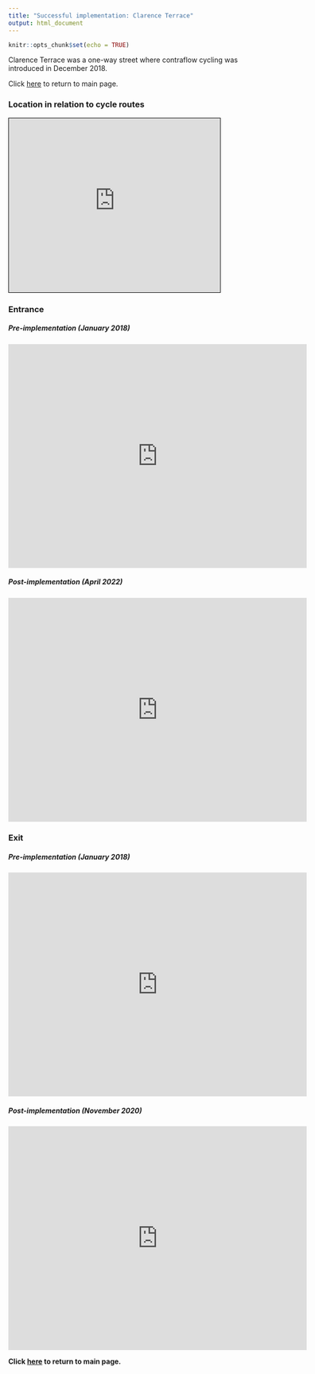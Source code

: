 ```yaml
---
title: "Successful implementation: Clarence Terrace"
output: html_document
---
```


```r
knitr::opts_chunk$set(echo = TRUE)
```

Clarence Terrace was a one-way street where contraflow cycling was introduced in December 2018.

Click [here](qualitative_assessment_intro.html) to return to main page.

### Location in relation to cycle routes

<iframe width="425" height="350" frameborder="0" scrolling="no" marginheight="0" marginwidth="0" src="https://www.openstreetmap.org/export/embed.html?bbox=-0.17284154891967773%2C51.5183838585532%2C-0.14451742172241214%2C51.530666342027345&amp;layer=cyclemap&amp;marker=51.52452551441979%2C-0.15867948532104492" style="border: 1px solid black" data-external="1">

</iframe>

### Entrance

##### Pre-implementation (January 2018)

<iframe src="https://www.google.com/maps/embed?pb=!4v1678631113603!6m8!1m7!1s_uwNA56F4ynxGdMv1ZqqGA!2m2!1d51.52422945825865!2d-0.1584930355828586!3f343.41656826237363!4f-4.990661513743092!5f0.7820865974627469" width="600" height="450" style="border:0;" allowfullscreen loading="lazy" referrerpolicy="no-referrer-when-downgrade" data-external="1">

</iframe>

##### Post-implementation (April 2022)

<iframe src="https://www.google.com/maps/embed?pb=!4v1678632271377!6m8!1m7!1sDUPA47wOBOUpPv-oNYPEAg!2m2!1d51.52426724251989!2d-0.1584919927127832!3f343.41656826237363!4f-4.990661513743092!5f0.7820865974627469" width="600" height="450" style="border:0;" allowfullscreen loading="lazy" referrerpolicy="no-referrer-when-downgrade" data-external="1">

</iframe>

### Exit

##### Pre-implementation (January 2018)

<iframe src="https://www.google.com/maps/embed?pb=!4v1678632387112!6m8!1m7!1slLhk7-wEByzPIdXHNX8jEg!2m2!1d51.52487179739572!2d-0.1588293774917904!3f157.37962981582172!4f9.92848934392768!5f0.7820865974627469" width="600" height="450" style="border:0;" allowfullscreen loading="lazy" referrerpolicy="no-referrer-when-downgrade" data-external="1">

</iframe>

##### Post-implementation (November 2020)

<iframe src="https://www.google.com/maps/embed?pb=!4v1678632557628!6m8!1m7!1sMd3LKgfWbmjbfnK93yM9sg!2m2!1d51.52484647296699!2d-0.158810999826446!3f162.40135369450223!4f-10.31971738644907!5f0.7820865974627469" width="600" height="450" style="border:0;" allowfullscreen loading="lazy" referrerpolicy="no-referrer-when-downgrade" data-external="1">

</iframe>

**Click [here](qualitative_assessment_intro.html) to return to main page.**

